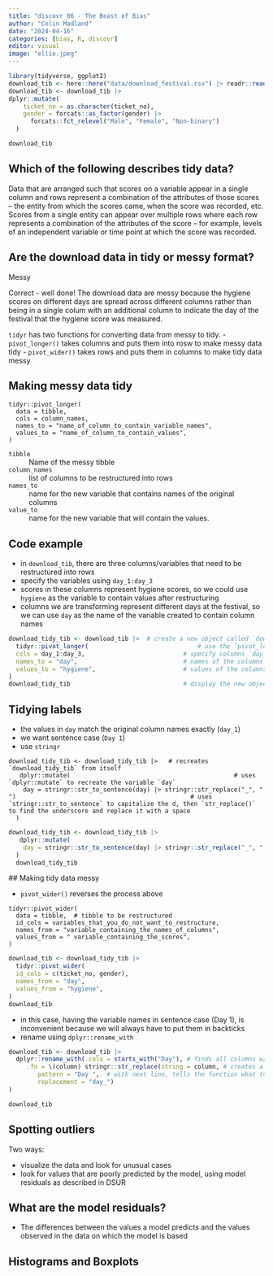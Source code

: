 ```yaml
---
title: "discovr_06 - The Beast of Bias"
author: "Colin Madland"
date: "2024-04-16"
categories: [bias, R, discovr]
editor: visual
image: "ellie.jpeg"
---
```


```r
library(tidyverse, ggplot2)
download_tib <- here::here("data/download_festival.csv") |> readr::read_csv()
download_tib <- download_tib |> 
dplyr::mutate(
    ticket_no = as.character(ticket_no),
    gender = forcats::as_factor(gender) |>
      forcats::fct_relevel("Male", "Female", "Non-binary")
  )
```
```r
download_tib
```

::: {.callout-important collapse="true"}
## Which of the following describes tidy data?

Data that are arranged such that scores on a variable appear in a single column and rows represent a combination of the attributes of those scores – the entity from which the scores came, when the score was recorded, etc. Scores from a single entity can appear over multiple rows where each row represents a combination of the attributes of the score – for example, levels of an independent variable or time point at which the score was recorded.
:::

::: {.callout-important collapse="true"}
## Are the download data in tidy or messy format?
Messy

Correct - well done! The download data are messy because the hygiene scores on different days are spread across different columns rather than being in a single colum with an additional column to indicate the day of the festival that the hygiene score was measured.
:::

`tidyr` has two functions for converting data from messy to tidy.
- `pivot_longer()` takes columns and puts them into rosw to make messy data tidy
- `pivot_wider()` takes rows and puts them in columns to make tidy data messy

## Making messy data tidy

```
tidyr::pivot_longer(
  data = tibble,
  cols = column_names,
  names_to = "name_of_column_to_contain_variable_names",
  values_to = "name_of_column_to_contain_values",
)
```

`tibble`
:  Name of the messy tibble

`column_names`
:  list of columns to be restructured into rows

`names_to`
:  name for the new variable that contains names of the original columns

`value_to`
: name for the new variable that will contain the values.

## Code example

- in `download_tib`, there are three columns/variables that need to be restructured into rows
- specify the variables using `day_1:day_3`
- scores in these columns represent hygiene scores, so we could use `hygiene` as the variable to contain values after restructuring
- columns we are transforming represent different days at the festival, so we can use `day` as the name of the variable created to contain column names

```r
download_tidy_tib <- download_tib |>  # create a new object called `download_tidy_tib`
  tidyr::pivot_longer(                              # use the `pivot_longer()` function from `tidyr`
  cols = day_1:day_3,                           # specify columns `day_1:day_3` for restructuring
  names_to = "day",                             # names of the columns be placed in a variable called `day`
  values_to = "hygiene",                        # values of the columns placed in a variable called `hygiene`
)
download_tidy_tib                               # display the new object
```

## Tidying labels

- the values in `day` match the original column names exactly (`day_1`)
- we want sentence case (`Day 1`)
- use `stringr`
```
download_tidy_tib <- download_tidy_tib |>   # recreates `download_tidy_tib` from itself
   dplyr::mutate(                                             # uses `dplyr::mutate` to recreate the variable `day`
    day = stringr::str_to_sentence(day) |> stringr::str_replace("_", " ")                                                # uses `stringr::str_to_sentence` to capitalize the d, then `str_replace()` to find the underscore and replace it with a space
  )
 ```

```r
download_tidy_tib <- download_tidy_tib |> 
   dplyr::mutate(
    day = stringr::str_to_sentence(day) |> stringr::str_replace("_", " ")
  )
  download_tidy_tib
```

  ## Making tidy data messy

- `pivot_wider()` reverses the process above

```
tidyr::pivot_wider(
  data = tibble,  # tibble to be restructured
  id_cols = variables_that_you_do_not_want_to_restructure,
  names_from = "variable_containing_the_names_of_columns",
  values_from = " variable_containing_the_scores",
)
```

```r
download_tib <- download_tidy_tib |> 
  tidyr::pivot_wider(
  id_cols = c(ticket_no, gender),
  names_from = "day",
  values_from = "hygiene",
)
download_tib
```

- in this case, having the variable names in sentence case (Day 1), is inconvenient because we will always have to put them in backticks
- rename using `dplyr::rename_with`

```r
download_tib <- download_tib |> 
  dplyr::rename_with(.cols = starts_with("Day"), # finds all columns w/i download_tib that begin with the word `Day'
     .fn = \(column) stringr::str_replace(string = column, # creates a lambda or anonymous function that will be applied to the variables that begin with Day
        pattern = "Day ",  # with next line, tells the function what to do
        replacement = "day_")
)

download_tib
```

## Spotting outliers

Two ways:

- visualize the data and look for unusual cases
- look for values that are poorly predicted by the model, using model residuals as described in DSUR

::: {.callout-important collapse="true"}
## What are the model residuals?

- The differences between the values a model predicts and the values observed in the data on which the model is based

:::

## Histograms and Boxplots